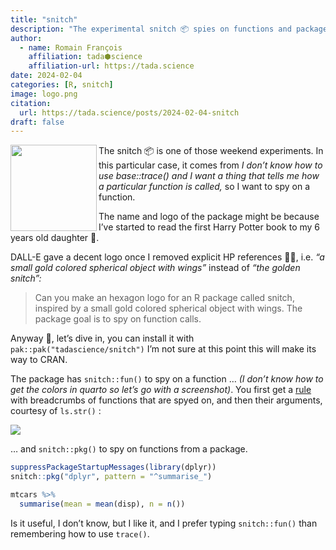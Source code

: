 ```yaml
---
title: "snitch"
description: "The experimental snitch 📦 spies on functions and packages. The name and logo are inspired from the Harry Potter world. "
author:
  - name: Romain François
    affiliation: tada⬢science
    affiliation-url: https://tada.science
date: 2024-02-04
categories: [R, snitch]
image: logo.png
citation: 
  url: https://tada.science/posts/2024-02-04-snitch
draft: false
---
```


<a href="https://snitch.tada.science"><img src="logo.png" align="left" height="138"/></a>

The snitch 📦 is one of those weekend experiments. In this particular case, it comes from *I don't know how to use base::trace() and I want a thing that tells me how a particular function is called,* so I want to spy on a function.

The name and logo of the package might be because I've started to read the first Harry Potter book to my 6 years old daughter 🧙.

DALL-E gave a decent logo once I removed explicit HP references 🤷‍♂️, i.e. *"a small gold colored spherical object with wings"* instead of *"the golden snitch":*

> Can you make an hexagon logo for an R package called snitch, inspired by a small gold colored spherical object with wings. The package goal is to spy on function calls.

Anyway 🤖, let's dive in, you can install it with `pak::pak("tadascience/snitch")` I'm not sure at this point this will make its way to CRAN.

The package has `snitch::fun()` to spy on a function ... *(I don't know how to get the colors in quarto so let's go with a screenshot)*. You first get a [rule](https://cli.r-lib.org/reference/cli_rule.html) with breadcrumbs of functions that are spyed on, and then their arguments, courtesy of `ls.str()` :

![](fun.png){fig-align="center"}

... and `snitch::pkg()` to spy on functions from a package.

```r
suppressPackageStartupMessages(library(dplyr))
snitch::pkg("dplyr", pattern = "^summarise_")

mtcars %>%
  summarise(mean = mean(disp), n = n())

```

Is it useful, I don't know, but I like it, and I prefer typing `snitch::fun()` than remembering how to use `trace()`.
